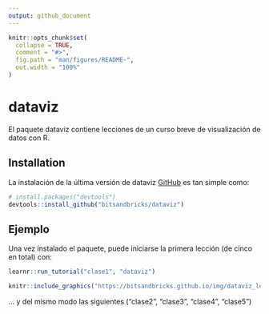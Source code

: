 ```yaml
---
output: github_document
---
```


<!-- README.md is generated from README.Rmd. Please edit that file -->

```r
knitr::opts_chunk$set(
  collapse = TRUE,
  comment = "#>",
  fig.path = "man/figures/README-",
  out.width = "100%"
)
```

# dataviz

<!-- badges: start -->
<!-- badges: end -->

El paquete dataviz contiene lecciones de un curso breve de visualización de datos con R.

## Installation

La instalación de la última versión de dataviz [GitHub](https://github.com/) es tan simple como:

``` r
# install.packages("devtools")
devtools::install_github("bitsandbricks/dataviz")
```
## Ejemplo

Una vez instalado el paquete, puede iniciarse la primera lección (de cinco en total) con:

```r
learnr::run_tutorial("clase1", "dataviz")
```

```r
knitr::include_graphics("https://bitsandbricks.github.io/img/dataviz_lecci%C3%B3n_1.png")
```

... y del mismo modo las siguientes ("clase2", "clase3", "clase4", "clase5")